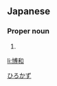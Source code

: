 ==Japanese==
{{ja-kanjitab|博|和}}

===Proper noun===
{{ja-pos|proper|ひろかず}}

# {{given name|male|lang=ja}}

[[Category:Japanese male given names|ひろかず]]

[[li:博和]]